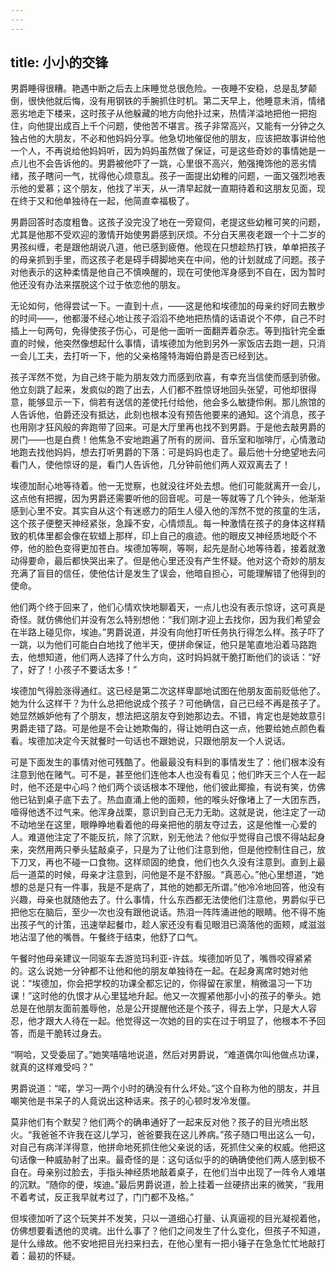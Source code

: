 ```yaml
---
---
---
```

title: 小小的交锋
---




男爵睡得很糟。艳遇中断之后去上床睡觉总很危险。一夜睡不安稳，总是乱梦颠倒，很快他就后悔，没有用钢铁的手腕抓住时机。第二天早上，他睡意未消，情绪恶劣地走下楼来，这时孩子从他躲藏的地方向他扑过来，热情洋溢地把他一把抱住，向他提出成百上千个问题，使他苦不堪言。孩子非常高兴，又能有一分钟之久独占他的大朋友，不必和他妈妈分享。他急切地催促他的朋友，应该把故事讲给他一个人，不再说给他妈妈听，因为妈妈虽然做了保证，可是这些奇妙的事情她是一点儿也不会告诉他的。男爵被他吓了一跳，心里很不高兴，勉强掩饰他的恶劣情绪，孩子瞎问一气，扰得他心烦意乱。孩子一面提出幼稚的问题，一面又强烈地表示他的爱慕；这个朋友，他找了半天，从一清早起就一直期待着和这朋友见面，现在终于又和他单独待在一起，他简直幸福极了。

男爵回答时态度粗鲁。这孩子没完没了地在一旁窥伺，老提这些幼稚可笑的问题，尤其是他那不受欢迎的激情开始使男爵感到厌烦。不分白天黑夜老跟一个十二岁的男孩纠缠，老是跟他胡说八道，他已感到疲倦。他现在只想趁热打铁，单单把孩子的母亲抓到手里，而这孩子老是碍手碍脚地夹在中间，他的计划就成了问题。孩子对他表示的这种柔情是他自己不慎唤醒的，现在可使他浑身感到不自在，因为暂时他还没有办法来摆脱这个过于依恋他的朋友。

无论如何，他得尝试一下。一直到十点，——这是他和埃德加的母亲约好同去散步的时间——，他都漫不经心地让孩子滔滔不绝地把热情的话语说个不停，自己不时插上一句两句，免得使孩子伤心，可是他一面听一面翻弄着杂志。等到指针完全垂直的时候，他突然像想起什么事情，请埃德加为他到另外一家饭店去跑一趟，只消一会儿工夫，去打听一下，他的父亲格隆特海姆伯爵是否已经到达。

孩子浑然不觉，为自己终于能为朋友效力而感到欣喜，有幸充当信使而感到骄傲。他立刻跳了起来，发疯似的跑了出去，人们都不胜惊讶地回头张望，可他却很得意，能够显示一下，倘若有送信的差使托付给他，他会多么敏捷伶俐。那儿旅馆的人告诉他，伯爵还没有抵达，此刻也根本没有预告他要来的通知。这个消息，孩子也用刚才狂风般的奔跑带了回来。可是大厅里再也找不到男爵。于是他去敲男爵的房门——也是白费！他焦急不安地跑遍了所有的房间、音乐室和咖啡厅，心情激动地跑去找他妈妈，想去打听男爵的下落：可是妈妈也走了。最后他十分绝望地去问看门人，使他惊讶的是，看门人告诉他，几分钟前他们两人双双离去了！

埃德加耐心地等待着。他一无觉察，也就没往坏处去想。他们可能就离开一会儿，这点他有把握，因为男爵还需要听他的回音呢。可是一等就等了几个钟头，他渐渐感到心里不安。其实自从这个有迷惑力的陌生人侵入他的浑然不觉的孩童的生活，这个孩子便整天神经紧张，急躁不安，心情烦乱。每一种激情在孩子的身体这样精致的机体里都会像在软蜡上那样，印上自己的痕迹。他的眼皮又神经质地眨个不停，他的脸色变得更加苍白。埃德加等啊，等啊，起先是耐心地等待着，接着就激动得要命，最后都快哭出来了。但是他心里还没有产生怀疑。他对这个奇妙的朋友充满了盲目的信任，使他估计是发生了误会，他暗自担心，可能理解错了他得到的使命。

他们两个终于回来了，他们心情欢快地聊着天，一点儿也没有表示惊讶，这可真是奇怪。就仿佛他们并没有怎么特别想他：“我们刚才迎上去找你，因为我们希望会在半路上碰见你，埃迪。”男爵说道，并没有向他打听任务执行得怎么样。孩子吓了一跳，以为他们可能白白地找了他半天，便拼命保证，他只是笔直地沿着马路跑去，他想知道，他们两人选择了什么方向，这时妈妈就干脆打断他们的谈话：“好了，好了！小孩子不要话太多！”

埃德加气得脸涨得通红。这已经是第二次这样卑鄙地试图在他朋友面前贬低他了。她为什么这样干？为什么总把他说成个孩子？可他确信，自己已经不再是孩子了。她显然嫉妒他有了个朋友，想法把这朋友夺到她那边去。不错，肯定也是她故意引男爵走错了路。可是他是不会让她欺侮的，得让她明白这一点，他要给她点颜色看看。埃德加决定今天就餐时一句话也不跟她说，只跟他朋友一个人说话。

可是下面发生的事情对他可残酷了。他最最没有料到的事情发生了：他们根本没有注意到他在赌气。可不是，甚至他们连他本人也没有看见；他们昨天三个人在一起时，他不还是中心吗？他们两个谈话根本不理他，他们彼此揶揄，有说有笑，仿佛他已钻到桌子底下去了。热血直涌上他的面颊，他的喉头好像堵上了一大团东西，噎得他透不过气来。他浑身战栗，意识到自己无力无助。这就是说，他注定了一动不动地坐在这里，眼睁睁地看着他的母亲把他的朋友夺过去，这是他惟一心爱的人。难道他注定了不能反抗，除了沉默，别无他法？他似乎觉得自己恨不得站起身来，突然用两只拳头猛敲桌子，只是为了让他们注意到他，但是他控制住自己，放下刀叉，再也不碰一口食物。这样顽固的绝食，他们也久久没有注意到。直到上最后一道菜的时候，母亲才注意到，问他是不是不舒服。“真恶心。”他心里想道，“她想的总是只有一件事，我是不是病了，其他的她都无所谓。”他冷冷地回答，他没有兴趣，母亲也就随他去了。什么事情，什么东西都无法使他们注意他，男爵似乎已把他忘在脑后，至少一次也没有跟他说话。热泪一阵阵涌进他的眼睛。他不得不施出孩子气的计策，迅速举起餐巾，趁人家还没有看见眼泪已滴落他的面颊，咸滋滋地沾湿了他的嘴唇。午餐终于结束，他舒了口气。

午餐时他母亲建议一同驱车去游览玛利亚-许兹。埃德加听见了，嘴唇咬得紧紧的。这么说她一分钟都不让他和他的朋友单独待在一起。在起身离席时她对他说：“埃德加，你会把学校的功课全都忘记的，你得留在家里，稍微温习一下功课！”这时他的仇恨才从心里猛地升起。他又一次握紧他那小小的孩子的拳头。她总是在他朋友面前羞辱他，总是公开提醒他还是个孩子，得去上学，只是大人容忍，他才跟大人待在一起。他觉得这一次她的目的实在过于明显了，他根本不予回答，而是干脆转过身去。

“啊哈，又受委屈了。”她笑嘻嘻地说道，然后对男爵说，“难道偶尔叫他做点功课，就真的这样难受吗？”

男爵说道：“喏，学习一两个小时的确没有什么坏处。”这个自称为他的朋友，并且嘲笑他是书呆子的人竟说出这种话来。孩子的心顿时发冷发僵。

莫非他们有个默契？他们两个的确串通好了一起来反对他？孩子的目光喷出怒火。“我爸爸不许我在这儿学习，爸爸要我在这儿养病。”孩子随口甩出这么一句，对自己有病洋洋得意，他拼命地死抓住他父亲说的话，死抓住父亲的权威。他把这句话像一种威胁射了出来。最奇怪的是：这句话似乎的的确确使他们两人感到极不自在。母亲别过脸去，手指头神经质地敲着桌子，在他们当中出现了一阵令人难堪的沉默。“随你的便，埃迪。”最后男爵说道，脸上挂着一丝硬挤出来的微笑，“我用不着考试，反正我早就考过了，门门都不及格。”

但埃德加听了这个玩笑并不发笑，只以一道细心打量、认真逼视的目光凝视着他，仿佛想要看透他的灵魂。出什么事了？他们之间发生了什么变化，但孩子不知道，是什么缘故。他不安地把目光扫来扫去，在他心里有一把小锤子在急急忙忙地敲打着：最初的怀疑。